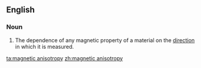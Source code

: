==English==

===Noun===
{{en-noun|sg=[[magnetic]] [[anisotropy]]|-}}

#{{physics}} The dependence of any magnetic property of a material on the [[direction]] in which it is measured.

[[ta:magnetic anisotropy]]
[[zh:magnetic anisotropy]]